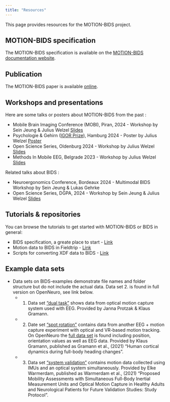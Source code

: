 ```yaml
---
title: "Resources"
---
```


This page provides resources for the MOTION-BIDS project.

## MOTION-BIDS specification
The MOTION-BIDS specification is available on the [MOTION-BIDS documentation website](https://bids-specification.readthedocs.io/en/stable/modality-specific-files/motion.html).

## Publication 
The MOTION-BIDS paper is available [online](https://www.nature.com/articles/s41597-024-03559-8).

## Workshops and presentations 
Here are some talks or posters about MOTION-BIDS from the past :

- Mobile Brain Imaging Conference (MOBI), Piran, 2024 - Workshop by Sein Jeung & Julius Welzel
  [Slides](slides/2406_ngmt_mobi.pdf)
- Psychologie & Gehirn ([IGOR Prize](https://www.dgps.de/fachgruppen/fgbi/aktivitaeten-der-fachgruppe/igor/)), Hamburg 2024 - Poster by Julius Welzel 
  [Poster](slides/08_welzel.pdf)
- Open Science Series, Oldenburg 2024 - Workshop by Julius Welzel
  [Slides](slides/2405_bidsIntro_oldenburg_welzel.pdf)
- Methods In Mobile EEG, Belgrade 2023 - Workshop by Julius Welzel 
  [Slides](https://juliuswelzel.github.io/bids_belgrade_2023/#/title-slide)

Related talks about BIDS : 

- Neuroergonomics Conference, Bordeaux 2024 - Multimodal BIDS Workshop by Sein Jeung & Lukas Gehrke 
- Open Science Series, DGPA, 2024 - Workshop by Sein Jeung & Julius Welzel
  [Slides](slides/2410_dgpa_welzel_jeung.pdf)

## Tutorials & repositories
You can browse the tutorials to get started with MOTION-BIDS or BIDS in general:

- BIDS specification, a greate place to start - [Link](https://bids-specification.readthedocs.io/)
- Motion data to BIDS in Fieldtrip - [Link](https://www.fieldtriptoolbox.org/example/bids_motion/)
- Scripts for converting XDF data to BIDS  - [Link](https://github.com/sjeung/multimodal_XDF-to-BID)

## Example data sets
- Data sets on BIDS-examples demonstrate file names and folder structure but do not include the actual data. Data set 2. is found in full version on OpenNeuro, see link below.
  - 1. Data set ["dual task"](https://github.com/bids-standard/bids-examples/tree/master/motion_dualtask) shows data from optical motion capture system used with EEG. Provided by Janna Protzak & Klaus Gramann. 
  - 2. Date set ["spot rotation"](https://github.com/bids-standard/bids-examples/tree/master/motion_spotrotation) contains data from another EEG + motion capture experiment with optical and VR-based motion tracking. On OpenNeuro the [full data set](https://openneuro.org/datasets/ds004460/versions/1.1.0) is found including position, orientation values as well as EEG data. Provided by Klaus Gramann, published as Gramann et al., (2021) "Human cortical dynamics during full-body heading changes". 
  - 3. Data set ["system validation"](https://github.com/bids-standard/bids-examples/tree/master/motion_systemvalidation) contains motion data collected using IMUs and an optical system simultaneously. Provided by Elke Warmerdam, published as Warmerdam et al., (2021) "Proposed Mobility Assessments with Simultaneous Full-Body Inertial Measurement Units and Optical Motion Capture in Healthy Adults and Neurological Patients for Future Validation Studies: Study Protocol".
